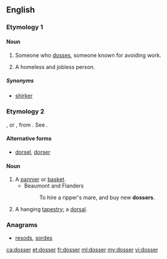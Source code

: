 ==English==

===Etymology 1===
{{suffix|doss|er}}

====Noun====
{{en-noun}}

# {{context|British|Ireland}} Someone who [[doss]]es, someone known for avoiding work.
# A homeless and jobless person.

=====Synonyms=====
* {{sense|one who avoids work}} [[shirker]]

===Etymology 2===
{{etyl|LL.|en}} {{lena}} {{term|dosserum|lang=la}}, or {{etyl|fr|en}} {{term|dossier|lang=fr||bundle of papers, part of a basket resting on the back}}, from {{etyl|la|en}} {{lena}} {{term|dorsum|lang=la||back}}. See {{term|dorsal|lang=en}}.

====Alternative forms====
* [[dorsel]], [[dorser]]

====Noun====
{{en-noun}}

# A [[pannier]] or [[basket]].
#* Beaumont and Flanders
#*: To hire a ripper's mare, and buy new '''dossers'''.
# A hanging [[tapestry]]; a [[dorsal]].

{{Webster 1913}}

===Anagrams===
* [[resods#English|resods]], [[sordes#English|sordes]]

[[ca:dosser]]
[[et:dosser]]
[[fr:dosser]]
[[ml:dosser]]
[[my:dosser]]
[[vi:dosser]]